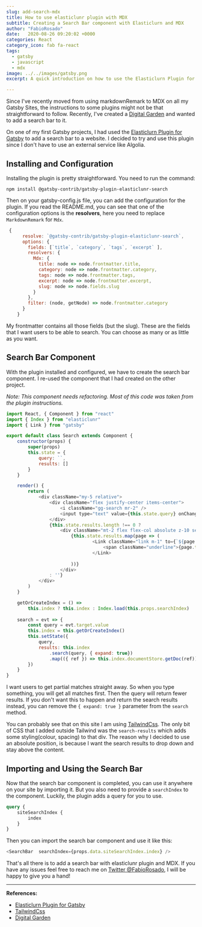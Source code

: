 ```yaml
---
slug: add-search-mdx
title: How to use elasticlunr plugin with MDX
subtitle: Creating a Search Bar component with Elasticlurn and MDX
author: "FabioRosado"
date:   2020-08-26 09:20:02 +0000
categories: React
category_icon: fab fa-react
tags: 
  - gatsby
  - javascript
  - mdx
image: ../../images/gatsby.png
excerpt: A quick introduction on how to use the Elasticlurn Plugin for Gatsby together with MDX to create a search bar component and allow users to search your site.

---
```


Since I've recently moved from using markdownRemark to MDX on all my Gatsby Sites, the instructions to some plugins might not be that straightforward to follow. Recently, I've created a [Digital Garden](https://theflying.dev) and wanted to add a search bar to it. 

On one of my first Gatsby projects, I had used the [Elasticlurn Plugin for Gatsby](https://www.gatsbyjs.com/plugins/@gatsby-contrib/gatsby-plugin-elasticlunr-search/?=search) to add a search bar to a website. I decided to try and use this plugin since I don't have to use an external service like Algolia.

## Installing and Configuration

Installing the plugin is pretty straightforward. You need to run the command:

```shell
npm install @gatsby-contrib/gatsby-plugin-elasticlunr-search
```  

Then on your gatsby-config.js file, you can add the configuration for the plugin. If you read the README.md, you can see that one of the configuration options is the **resolvers**, here you need to replace `MarkdownRemark` for `Mdx`.

```javascript
 {
      resolve: `@gatsby-contrib/gatsby-plugin-elasticlunr-search`,
      options: {
        fields: [`title`, `category`, `tags`, `excerpt` ],
        resolvers: {
          Mdx: {
            title: node => node.frontmatter.title,
            category: node => node.frontmatter.category,
            tags: node => node.frontmatter.tags,
            excerpt: node => node.frontmatter.excerpt,
            slug: node => node.fields.slug
          }
        },
        filter: (node, getNode) => node.frontmatter.category
      }
    }
```

My frontmatter contains all those fields (but the slug). These are the fields that I want users to be able to search. You can choose as many or as little as you want. 

## Search Bar Component

With the plugin installed and configured, we have to create the search bar component. I re-used the component that I had created on the other project. 

_Note: This component needs refactoring. Most of this code was taken from the plugin instructions._

```javascript
import React, { Component } from "react"
import { Index } from "elasticlunr"
import { Link } from "gatsby"

export default class Search extends Component {
    constructor(props) {
        super(props)
        this.state = {
            query: ``,
            results: []
        }
    }

    render() {
        return ( 
            <div className="my-5 relative">
                <div className="flex justify-center items-center">
                    <i className="gg-search mr-2" />
                    <input type="text" value={this.state.query} onChange={this.search} placeholder="Search..." />
                </div>
                {this.state.results.length !== 0 ? 
                    <div className="mt-2 flex flex-col absolute z-10 search-results">
                        {this.state.results.map(page => (
                                <Link className="link m-1" to={`${page.slug}`} key={page.title}>
                                    <span className="underline">{page.title}</span> : <span className="green">{page.tags.join(', ')}</span>
                                </Link>
                                
                        ))}
                    </div>
                : ''}
            </div>
        )
    }

    getOrCreateIndex = () =>
        this.index ? this.index : Index.load(this.props.searchIndex)
    
    search = evt => {
        const query = evt.target.value
        this.index = this.getOrCreateIndex()
        this.setState({
            query,
            results: this.index
                .search(query, { expand: true})
                .map(({ ref }) => this.index.documentStore.getDoc(ref))
        })
    }
}
```

I want users to get partial matches straight away. So when you type something, you will get all matches first.  Then the query will return fewer results. If you don't want this to happen and return the search results instead, you can remove the `{ expand: true }` parameter from the `search` method.

You can probably see that on this site I am using [TailwindCss](https://tailwindcss.com/). The only bit of CSS that I added outside Tailwind was the `search-results` which adds some styling(colour, spacing) to that div. The reason why I decided to use an absolute position, is because I want the search results to drop down and stay above the content.

## Importing and Using the Search Bar

Now that the search bar component is completed, you can use it anywhere on your site by importing it. But you also need to provide a `searchIndex` to the component. Luckily, the plugin adds a query for you to use.

```graphql
query {
    siteSearchIndex {
        index
    }
}
```

Then you can import the search bar component and use it like this:

```javascript
<SearchBar  searchIndex={props.data.siteSearchIndex.index} />
```

That's all there is to add a search bar with elasticlunr plugin and MDX. If you have any issues feel free to reach me on [Twitter @FabioRosado](https://twitter.com/FabioRosado_), I will be happy to give you a hand!


---
**References:**

- [Elasticlurn Plugin for Gatsby](https://www.gatsbyjs.com/plugins/@gatsby-contrib/gatsby-plugin-elasticlunr-search/?=search)
- [TailwindCss](https://tailwindcss.com/)
- [Digital Garden](https:////theflying.dev)